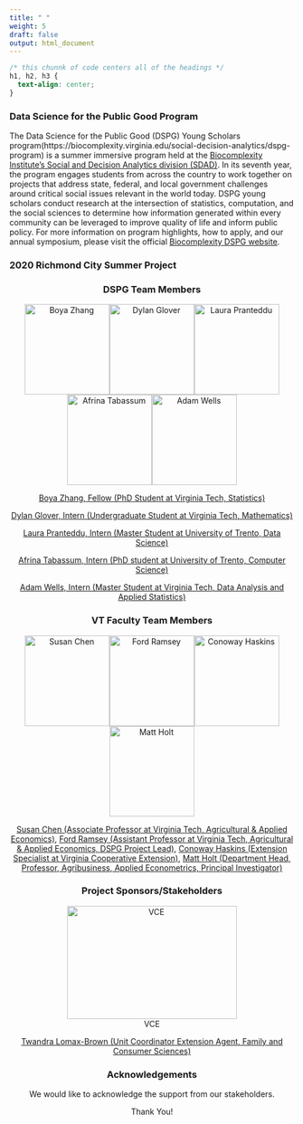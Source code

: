 ```yaml
---
title: " "
weight: 5
draft: false
output: html_document
---
```


```css
/* this chunnk of code centers all of the headings */
h1, h2, h3 {
  text-align: center;
}
```

### Data Science for the Public Good Program


The Data Science for the Public Good (DSPG) Young Scholars program(https://biocomplexity.virginia.edu/social-decision-analytics/dspg-program) is a summer immersive program held at the [Biocomplexity Institute’s Social and Decision Analytics division (SDAD)](https://biocomplexity.virginia.edu/social-decision-analytics).
In its seventh year, the program engages students from across the country to work together on projects that address state, federal, and local government challenges around critical social issues relevant in the world today. DSPG young scholars conduct research at the intersection of statistics, computation, and the social sciences to determine how information generated within every community can be leveraged to improve quality of life and inform public policy. For more information on program highlights, how to apply, and our annual symposium, please visit the official [Biocomplexity DSPG website]((https://biocomplexity.virginia.edu/social-decision-analytics/dspg-program)).

### 2020 Richmond City Summer Project

### DSPG Team Members {style=text-align:center}

<center>
![Boya Zhang](../docs/team_files/Boya.Zhang.VT.jpg){width=150px height=160px}![Dylan Glover](../docs//team_files/Dylan.Glover.VT.jpg){width=150px height=160px}![Laura Pranteddu](../docs/team_files/Laura.Pranteddu.VT.JPG){width=150px height=160px}
![Afrina Tabassum](../docs/team_files/Afrina.Tabassum.VT.jpg){width=150px height=160px}![Adam Wells](../docs/team_files/Adam.Wells.VT.jpg){width=150px height=160px}

[Boya Zhang, Fellow (PhD Student at Virginia Tech, Statistics)](https://github.com/boya66)

[Dylan Glover, Intern (Undergraduate Student at Virginia Tech, Mathematics)](https://github.com/dyglover)

[Laura Pranteddu, Intern (Master Student at University of Trento, Data Science)](https://github.com/lp9kh) 

[Afrina Tabassum, Intern (PhD student at University of Trento, Computer Science)](https://github.com/afrinaVT)    

[Adam Wells, Intern (Master Student at Virginia Tech, Data Analysis and Applied Statistics)](https://github.com/wellay01)

### VT Faculty Team Members {style=text-align:center}

<center>
![Susan Chen](../docs/team_files/Susan.Chen.VT.jpg){width=150px height=160px}![Ford Ramsey](../docs/team_files/Ford.Ramsey.VT.jpg){width=150px height=160px}![Conoway Haskins](../docs/team_files/Conaway.Haskins.VT.jpg){width=150px height=160px}![Matt Holt](../docs/team_files/Matt.Holt.VT.jpg){width=150px height=160px}

[Susan Chen (Associate Professor at Virginia Tech, Agricultural & Applied Economics)](https://aaec.vt.edu/people/faculty/chen-susan.html), [Ford Ramsey (Assistant Professor at Virginia Tech, Agricultural & Applied Economics, DSPG Project Lead)](https://aaec.vt.edu/people/faculty/ramsey-ford.html), [Conoway Haskins (Extension Specialist at Virginia Cooperative Extension)](https://ext.vt.edu/community-leadership/people/conaway-haskins.html), [Matt Holt (Department Head, Professor, Agribusiness, Applied Econometrics, Principal Investigator)](https://aaec.vt.edu/people/faculty/holt-matthew.htmln)

### Project Sponsors/Stakeholders {style=text-align:center}
<center>
![VCE](../docs/team_files/VCE.Logo.png){width=300px height=200px}
<center>

[Twandra Lomax-Brown (Unit Coordinator Extension Agent, Family and Consumer Sciences)](https://www.linkedin.com/in/twandra-lomax-brown-ma-ed-5554859/)


### Acknowledgements {style=text-align:center}

We would like to acknowledge the support from our stakeholders.
  
  Thank You!
